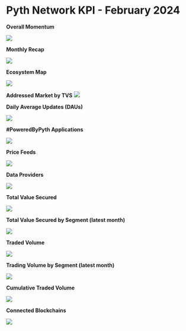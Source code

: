 # Pyth Network KPI - February 2024

**Overall Momentum**

![](../../../../images/kpi/february-24/pyth-momentum-feb-24.jpg)

**Monthly Recap**

![](../../../../images/kpi/february-24/pyth-feb-24.jpg)

**Ecosystem Map**

![](../../../../images/kpi/february-24/pyth-ecosystem-feb-24.jpg)

**Addressed Market by TVS**
![](../../../../images/kpi/february-24/pyth-tvs-l1-l2-feb-24.jpg)

**Daily Average Updates (DAUs)**

![](../../../../images/kpi/february-24/feb-24-daily-average-updates.jpg)

**#PoweredByPyth Applications**

![](../../../../images/kpi/february-24/feb-24-apps-integrations.jpg)

**Price Feeds**

![](../../../../images/kpi/february-24/feb-24-price-feeds.jpg)

**Data Providers**

![](../../../../images/kpi/february-24/feb-24-data-providers.jpg)

**Total Value Secured**

![](../../../../images/kpi/february-24/feb-24-all-chain-tvs.jpg)

**Total Value Secured by Segment (latest month)**

![](../../../../images/kpi/february-24/feb-24-dapps-tvs.jpg)

**Traded Volume**

![](../../../../images/kpi/february-24/feb-24-all-chain-volume.jpg)

**Trading Volume by Segment (latest month)**

![](../../../../images/kpi/february-24/feb-24-trading-volume.jpg)

**Cumulative Traded Volume**

![](../../../../images/kpi/february-24/feb-24-traded-volume.jpg)

**Connected Blockchains**

![](../../../../images/kpi/february-24/feb-24-connected-blockchains.jpg)
